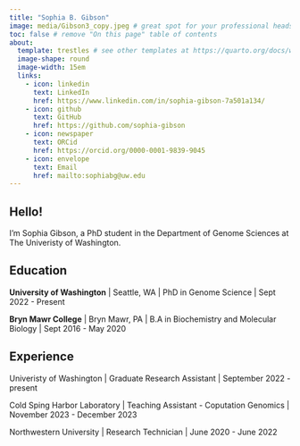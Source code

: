 ```yaml
---
title: "Sophia B. Gibson"
image: media/Gibson3_copy.jpeg # great spot for your professional headshot :) 
toc: false # remove "On this page" table of contents
about: 
  template: trestles # see other templates at https://quarto.org/docs/websites/website-about.html#templates
  image-shape: round
  image-width: 15em
  links:
    - icon: linkedin
      text: LinkedIn
      href: https://www.linkedin.com/in/sophia-gibson-7a501a134/
    - icon: github
      text: GitHub
      href: https://github.com/sophia-gibson
    - icon: newspaper
      text: ORCid
      href: https://orcid.org/0000-0001-9839-9045
    - icon: envelope
      text: Email
      href: mailto:sophiabg@uw.edu
---
```


:::{#hero-heading}

## Hello!

I'm Sophia Gibson, a PhD student in the Department of Genome Sciences at The Univeristy of Washington.

## Education

**University of Washington** | Seattle, WA |
PhD in Genome Science | Sept 2022 - Present

**Bryn Mawr College** | Bryn Mawr, PA |
B.A in Biochemistry and Molecular Biology | Sept 2016 - May 2020

## Experience

Univeristy of Washington | Graduate Research Assistant | September 2022 - present

Cold Sping Harbor Laboratory | Teaching Assistant - Coputation Genomics | November 2023 - December 2023

Northwestern University | Research Technician | June 2020 - June 2022

:::